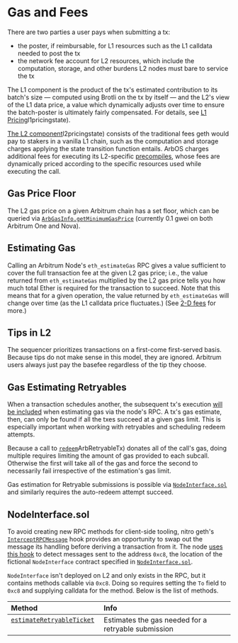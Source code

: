 # Gas and Fees
There are two parties a user pays when submitting a tx:

- the poster, if reimbursable, for L1 resources such as the L1 calldata needed to post the tx
- the network fee account for L2 resources, which include the computation, storage, and other burdens L2 nodes must bare to service the tx

The L1 component is the product of the tx's estimated contribution to its batch's size — computed using Brotli on the tx by itself — and the L2's view of the L1 data price, a value which dynamically adjusts over time to ensure the batch-poster is ultimately fairly compensated. For details, see [L1 Pricing](arbos.mdx#)l1pricingstate).

[The L2 component](arbos.mdx#)l2pricingstate) consists of the traditional fees geth would pay to stakers in a vanilla L1 chain, such as the computation and storage charges applying the state transition function entails. ArbOS charges additional fees for executing its L2-specific [precompiles](precompiles.mdx), whose fees are dynamically priced according to the specific resources used while executing the call.

## Gas Price Floor
The L2 gas price on a given Arbitrum chain has a set floor, which can be queried via [`ArbGasInfo.getMinimumGasPrice`](precompiles.mdx) (currently 0.1 gwei on both Arbitrum One and Nova). 

## Estimating Gas
Calling an Arbitrum Node's `eth_estimateGas` RPC gives a value sufficient to cover the full transaction fee at the given L2 gas price; i.e., the value returned from `eth_estimateGas` multiplied by the L2 gas price tells you how much total Ether is required for the transaction to succeed. Note that this means that for a given operation, the value returned by `eth_estimateGas` will change over time (as the L1 calldata price fluctuates.) (See [2-D fees](https://medium.com/offchainlabs/understanding-arbitrum-2-dimensional-fees-fd1d582596c9) for more.)


[drop_l1_link]: https://github.com/OffchainLabs/nitro/blob/2ba6d1aa45abcc46c28f3d4f560691ce5a396af8/arbos/l1pricing/l1pricing.go#L232

## Tips in L2
The sequencer prioritizes transactions on a first-come first-served basis. Because tips do not make sense in this model, they are ignored. Arbitrum users always just pay the basefee regardless of the tip they choose.

## Gas Estimating Retryables
When a transaction schedules another, the subsequent tx's execution [will be included][estimation_inclusion_link] when estimating gas via the node's RPC. A tx's gas estimate, then, can only be found if all the txes succeed at a given gas limit. This is especially important when working with retryables and scheduling redeem attempts.

Because a call to [`redeem`](precompiles.mdx#)ArbRetryableTx) donates all of the call's gas, doing multiple requires limiting the amount of gas provided to each subcall. Otherwise the first will take all of the gas and force the second to necessarily fail irrespective of the estimation's gas limit.

Gas estimation for Retryable submissions is possible via [`NodeInterface.sol`][node_interface_link] and similarly requires the auto-redeem attempt succeed.

[estimation_inclusion_link]: https://github.com/OffchainLabs/go-ethereum/blob/edf6a19157606070b6a6660c8decc513e2408cb7/internal/ethapi/api.go#L955
[node_interface_link]: https://github.com/OffchainLabs/nitro/blob/master/solgen/src/node-interface/NodeInterface.sol

## NodeInterface.sol
To avoid creating new RPC methods for client-side tooling, nitro geth's [`InterceptRPCMessage`][InterceptRPCMessage_link] hook provides an opportunity to swap out the message its handling before deriving a transaction from it. The node [uses this hook][use_hook_link] to detect messages sent to the address `0xc8`, the location of the fictional `NodeInterface` contract specified in [`NodeInterface.sol`][node_interface_link].

`NodeInterface` isn't deployed on L2 and only exists in the RPC, but it contains methods callable via `0xc8`. Doing so requires setting the `To` field to `0xc8` and supplying calldata for the method. Below is the list of methods.

| Method                                                           | Info                                                |
|:-----------------------------------------------------------------|:----------------------------------------------------|
| [`estimateRetryableTicket`][estimateRetryableTicket_link] &nbsp; | Estimates the gas needed for a retryable submission |

[InterceptRPCMessage_link]: https://github.com/OffchainLabs/go-ethereum/blob/f31341b3dfa987719b012bc976a6f4fe3b8a1221/internal/ethapi/api.go#L929
[use_hook_link]: https://github.com/OffchainLabs/nitro/blob/57e03322926f796f75a21f8735cc64ea0a2d11c3/arbstate/node-interface.go#L17
[estimateRetryableTicket_link]: https://github.com/OffchainLabs/nitro/blob/8ab1d6730164e18d0ca1bd5635ca12aadf36a640/solgen/src/node_interface/NodeInterface.sol#L21
